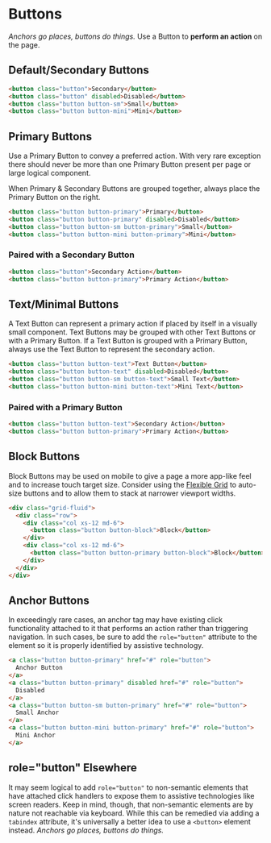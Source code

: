 # Buttons
_Anchors go places, buttons do things._ Use a Button to **perform an action**
on the page.

## Default/Secondary Buttons

```html
<button class="button">Secondary</button>
<button class="button" disabled>Disabled</button>
<button class="button button-sm">Small</button>
<button class="button button-mini">Mini</button>
```

## Primary Buttons
Use a Primary Button to convey a preferred action. With very rare exception
there should never be more than one Primary Button present per page or large
logical component.

When Primary & Secondary Buttons are grouped together, always place the Primary
Button on the right.

```html
<button class="button button-primary">Primary</button>
<button class="button button-primary" disabled>Disabled</button>
<button class="button button-sm button-primary">Small</button>
<button class="button button-mini button-primary">Mini</button>
```

### Paired with a Secondary Button
```html
<button class="button">Secondary Action</button>
<button class="button button-primary">Primary Action</button>
```

## Text/Minimal Buttons
A Text Button can represent a primary action if placed by itself in a visually
small component. Text Buttons may be grouped with other Text Buttons or with a
Primary Button. If a Text Button is grouped with a Primary Button, always
use the Text Button to represent the secondary action.

```html
<button class="button button-text">Text Button</button>
<button class="button button-text" disabled>Disabled</button>
<button class="button button-sm button-text">Small Text</button>
<button class="button button-mini button-text">Mini Text</button>
```

### Paired with a Primary Button
```html
<button class="button button-text">Secondary Action</button>
<button class="button button-primary">Primary Action</button>
```

## Block Buttons
Block Buttons may be used on mobile to give a page a more app-like feel and to
increase touch target size. Consider using the
[Flexible Grid](../structure/flexible-grid) to auto-size buttons and to allow
them to stack at narrower viewport widths.

```html
<div class="grid-fluid">
  <div class="row">
    <div class="col xs-12 md-6">
      <button class="button button-block">Block</button>
    </div>
    <div class="col xs-12 md-6">
      <button class="button button-primary button-block">Block</button>
    </div>
  </div>
</div>
```

## Anchor Buttons
In exceedingly rare cases, an anchor tag may have existing click functionality
attached to it that performs an action rather than triggering navigation. In
such cases, be sure to add the `role="button"` attribute to the element so it
is properly identified by assistive technology.

```html
<a class="button button-primary" href="#" role="button">
  Anchor Button
</a>
<a class="button button-primary" disabled href="#" role="button">
  Disabled
</a>
<a class="button button-sm button-primary" href="#" role="button">
  Small Anchor
</a>
<a class="button button-mini button-primary" href="#" role="button">
  Mini Anchor
</a>
```

## role="button" Elsewhere
It may seem logical to add `role="button"` to non-semantic elements that have
attached click handlers to expose them to assistive technologies like screen
readers. Keep in mind, though, that non-semantic elements are by nature not
reachable via keyboard. While this can be remedied via adding a `tabindex`
attribute, it's universally a better idea to use a `<button>` element instead.
_Anchors go places, buttons do things._
